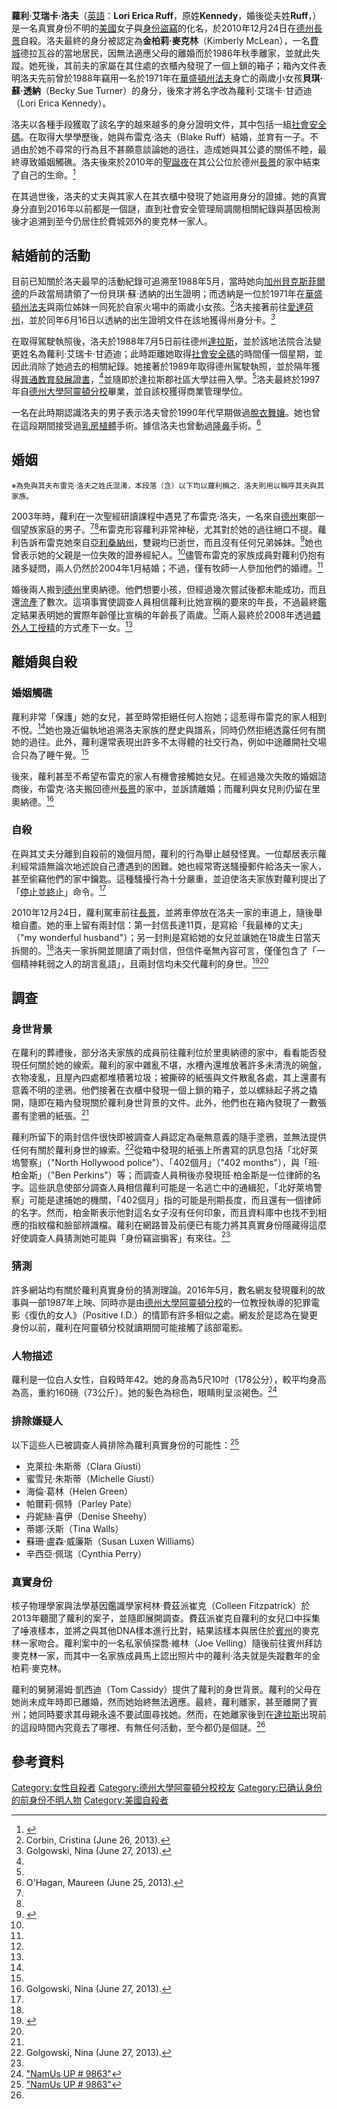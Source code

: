 {{infobox person
| image = 
| image_caption = 
| name = 蘿利·艾瑞卡·洛夫<br><small>Lori Erica Ruff</small>
| birth_name = 金柏莉·麥克林（Kimberly McLean）
| birth_date = 1968年10月16日<ref name=identified>{{Cite web|title=‘My God, that’s Kimberly!’: Scientist solves perplexing mystery of identity thief Lori Ruff|url=https://www.seattletimes.com/seattle-news/special-reports/my-god-thats-kimberly-online-sleuth-solves-perplexing-mystery-of-identity-thief-lori-ruff/|accessdate=2021-04-07|date=2016-09-21|work=[[西雅图时报|The Seattle Times]]|language=en-US|archive-date=2021-04-20|archive-url=https://web.archive.org/web/20210420161152/https://www.seattletimes.com/seattle-news/special-reports/my-god-thats-kimberly-online-sleuth-solves-perplexing-mystery-of-identity-thief-lori-ruff/|dead-url=no}}</ref>
| birth_place = {{USA}}[[賓夕法尼亞州|賓夕法尼亞州]]
| death_date = {{death date and age|2010|12|24|1968|10|16}}
| death_place = {{USA}}[[德克薩斯州|德克薩斯州]][[長景_(德克薩斯州)|長景]]
| death_cause = 飲彈自盡
| alias = Lori Erica Kennedy<br>Becky Sue Turner
| spouse = {{marriage|布雷克·洛夫（Blake Ruff）|2004|2010|reason=divorced}}  
| children = 1名女兒（生於2008年） 
| height = 5 ft 10 in
| weight = 160 lb
| known_for = 先前真實身份不明的[[身份盜竊|身份盜竊]]
}}
'''蘿利·艾瑞卡·洛夫'''（[[英語|英語]]：'''Lori Erica Ruff'''，原姓'''Kennedy'''，婚後從夫姓'''Ruff'''，{{bd|1968年|10月16日|2010年|12月24日}}）是一名真實身份不明的[[美國|美國]]女子與[[身份盗窃|身份盜竊]]的化名，於2010年12月24日在[[德克萨斯州|德州]][[朗維尤_(德克薩斯州)|長景]]自殺。洛夫最終的身分被認定為'''金柏莉·麥克林'''（Kimberly McLean），一名[[費城|費城]]德拉瓦谷的當地居民，因無法適應父母的離婚而於1986年秋季離家，並就此失蹤。她死後，其前夫的家屬在其住處的衣櫃內發現了一個上鎖的箱子；箱內文件表明洛夫先前曾於1988年竊用一名於1971年在[[華盛頓州|華盛頓州]][[法夫_(华盛顿州)|法夫]]身亡的兩歲小女孩'''貝琪·蘇·透納'''（Becky Sue Turner）的身分，後來才將名字改為蘿利·艾瑞卡·甘迺迪（Lori Erica Kennedy）。

洛夫以各種手段獲取了該名字的越來越多的身分證明文件，其中包括一組[[社會安全號碼|社會安全碼]]。在取得大學學歷後，她與布雷克·洛夫（Blake Ruff）結婚，並育有一子。不過由於她不尋常的行為且不甚願意談論她的過往，造成她與其公婆的關係不睦，最終導致婚姻觸礁。洛夫後來於2010年的[[聖誕夜|聖誕夜]]在其公公位於德州[[朗維尤_(德克薩斯州)|長景]]的家中結束了自己的生命。<ref name="#1">{{Cite web|title=She stole another’s identity, and took her secret to the grave. Who was she?|url=http://old.seattletimes.com/html/localnews/2021243552_janedoexml.html|accessdate=2016-11-24|work=The Seattle Times|language=en-US|archiveurl=https://web.archive.org/web/20161011162556/http://old.seattletimes.com/html/localnews/2021243552_janedoexml.html|archivedate=2016-10-11|dead-url=yes}}</ref>

在其過世後，洛夫的丈夫與其家人在其衣櫃中發現了她盜用身分的證據。她的真實身分直到2016年以前都是一個謎，直到社會安全管理局調閱相關紀錄與基因檢測後才追溯到至今仍居住於費城郊外的麥克林一家人。

== 結婚前的活動 ==
目前已知關於洛夫最早的活動紀錄可追溯至1988年5月，當時她向[[加利福尼亚州|加州]][[贝克斯菲尔德_(加利福尼亚州)|貝克斯菲爾德]]的戶政當局請領了一份貝琪·蘇·透納的出生證明；而透納是一位於1971年在[[华盛顿州|華盛頓州]][[法夫_(华盛顿州)|法夫]]與兩位姊妹一同死於自家火場中的兩歲小女孩。<ref name="fox">Corbin, Cristina (June 26, 2013).</ref>洛夫接著前往[[愛達荷州|愛達荷州]]，並於同年6月16日以透納的出生證明文件在該地獲得州身分卡。<ref name="nydn">Golgowski, Nina (June 27, 2013).</ref>

在取得駕駛執照後，洛夫於1988年7月5日前往德州[[達拉斯|達拉斯]]，並於該地法院合法變更姓名為蘿利·艾瑞卡·甘迺迪；此時距離她取得[[社會安全號碼|社會安全碼]]的時間僅一個星期，並因此消除了她過去的相關紀錄。她接著於1989年取得德州駕駛執照，並於隔年獲得[[普通教育發展證書|普通教育發展證書]]，<ref name="nydn" />並隨即於達拉斯郡社區大學註冊入學。<ref name="fox" />洛夫最終於1997年自[[德州大學阿靈頓分校|德州大學阿靈頓分校]]畢業，並自該校獲得商業管理學位。

一名在此時期認識洛夫的男子表示洛夫曾於1990年代早期做過[[脫衣舞孃|脫衣舞孃]]。她也曾在這段期間接受過[[乳房植體|乳房植體]]手術。據信洛夫也曾動過[[隆鼻|隆鼻]]手術。<ref name="st">O'Hagan, Maureen (June 25, 2013).</ref>

== 婚姻 ==
<small>※為免與其夫布雷克·洛夫之姓氏混淆，本段落（含）以下均以蘿利稱之，洛夫則用以稱呼其夫與其家族。</small>

2003年時，蘿利在一次聖經研讀課程中遇見了布雷克·洛夫，一名來自[[德克萨斯州|德州]]東部一個望族家庭的男子。<ref name="nydn" /><ref name="st" />布雷克形容蘿利非常神秘，尤其對於她的過往絕口不提。蘿利告訴布雷克她來自[[亞利桑納州|亞利桑納州]]，雙親均已逝世，而且沒有任何兄弟姊妹。<ref name="dm">{{Cite web|title=Who is she? Seattle investigator looks to identify woman three years after her suicide and when her husband discovered evidence of a double life in a lock box hidden in the closet|url=https://www.dailymail.co.uk/news/article-2349275/Seattle-investigator-tries-woman-stole-someones-identity-years-suicide.html|accessdate=2021-04-07|date=2013-06-27|last=Daily|work=Mail Online|archive-date=2020-11-12|archive-url=https://web.archive.org/web/20201112042120/https://www.dailymail.co.uk/news/article-2349275/Seattle-investigator-tries-woman-stole-someones-identity-years-suicide.html|dead-url=no}}</ref>她也曾表示她的父親是一位失敗的證券經紀人。<ref name="fox" />儘管布雷克的家族成員對蘿利仍抱有諸多疑問，兩人仍然於2004年1月結婚；不過，僅有牧師一人參加他們的婚禮。<ref name="st" />

婚後兩人搬到[[德克萨斯州|德州]]里奧納德。他們想要小孩，但經過幾次嘗試後都未能成功，而且還[[流產|流產]]了數次。這項事實使調查人員相信蘿利比她宣稱的要來的年長，不過最終鑑定結果表明她的實際年齡僅比宣稱的年齡長了兩歲。<ref name="fox" />兩人最終於2008年透過[[體外人工受精|體外人工授精]]的方式產下一女。<ref name="st" />

== 離婚與自殺 ==

=== 婚姻觸礁 ===
蘿利非常「保護」她的女兒，甚至時常拒絕任何人抱她；這惹得布雷克的家人相到不悅。<ref name="nydn" />她也幾近偏執地追溯洛夫家族的歷史與譜系，同時仍然拒絕透露任何有關她的過往。此外，蘿利還常表現出許多不太得體的社交行為，例如中途離開社交場合只為了睡午覺。<ref name="st" />

後來，蘿利甚至不希望布雷克的家人有機會接觸她女兒。在經過幾次失敗的婚姻諮商後，布雷克·洛夫搬回德州[[朗維尤_(德克薩斯州)|長景]]的家中，並訴請離婚；而蘿利與女兒則仍留在里奧納德。<ref name="nydn">Golgowski, Nina (June 27, 2013).</ref>

=== 自殺 ===
在與其丈夫分離到自殺前的幾個月間，蘿利的行為舉止越發怪異。一位鄰居表示蘿利經常語無論次地述說自己遭遇到的困難。她也經常寄送騷擾郵件給洛夫一家人，甚至偷竊他們的家中鑰匙。這種騷擾行為十分嚴重，並迫使洛夫家族對蘿利提出了「[[停止并终止|停止並終止]]」命令。<ref name="st" />

2010年12月24日，蘿利駕車前往[[朗維尤_(德克薩斯州)|長景]]，並將車停放在洛夫一家的車道上，隨後舉槍自盡。她的車上留有兩封信：第一封信長達11頁，是寫給「我最棒的丈夫」（"my wonderful husband"）；另一封則是寫給她的女兒並讓她在18歲生日當天拆閱的。<ref name="st" />洛夫一家拆開並閱讀了兩封信，但信件毫無內容可言，僅僅包含了「一個精神耗弱之人的胡言亂語」，且兩封信均未交代蘿利的身世。<ref>{{Cite web|title=Live chat with investigator, reporter about Jane Doe case|url=http://live.seattletimes.com/Event/Live_chat_with_investigator_reporter_about_Jane_Doe_case?Page=1|accessdate=2021-04-07|work=The Seattle Times|archive-date=2021-03-01|archive-url=https://web.archive.org/web/20210301110133/http://live.seattletimes.com/Event/Live_chat_with_investigator_reporter_about_Jane_Doe_case?Page=1|dead-url=no}}</ref><ref name="#1"/>

== 調查 ==

=== 身世背景 ===
在蘿利的葬禮後，部分洛夫家族的成員前往蘿利位於里奧納德的家中，看看能否發現任何關於她的線索。蘿利的家中雜亂不堪，水槽內還堆放著許多未清洗的碗盤，衣物凌亂，且屋內四處都堆積著垃圾；被撕碎的紙張與文件散亂各處，其上還畫有意義不明的塗鴉。他們接著在衣櫃中發現一個上鎖的箱子，並以螺絲起子將之撬開，隨即在箱內發現關於蘿利身世背景的文件。此外，他們也在箱內發現了一數張畫有塗鴉的紙張。<ref name="st" />

蘿利所留下的兩封信件很快即被調查人員認定為毫無意義的隨手塗鴉，並無法提供任何有關於蘿利身世的線索。<ref name="nydn">Golgowski, Nina (June 27, 2013).</ref>從箱中發現的紙張上所書寫的訊息包括「北好萊塢警察」（"North Hollywood police"）、「402個月」（"402 months"），與「班·柏金斯」（"Ben Perkins"）等；而調查人員稍後亦發現班·柏金斯是一位律師的名字。這些訊息使部分調查人員相信蘿利可能是一名逃亡中的通緝犯，「北好萊塢警察」可能是逮捕她的機關，「402個月」指的可能是刑期長度，而且還有一個律師的名字。然而，柏金斯表示他對這名女子沒有任何印象，而且資料庫中也找不到相應的指紋檔和臉部辨識檔。蘿利在網路普及前便已有能力將其真實身份隱藏得這麼好使調查人員猜測她可能與「身份竊盜掮客」有來往。<ref name="st" />

=== 猜測 ===
許多網站均有關於蘿利真實身份的猜測理論。2016年5月，數名網友發現蘿利的故事與一部1987年上映、同時亦是由[[德州大學阿靈頓分校|德州大學阿靈頓分校]]的一位教授執導的犯罪電影《復仇的女人》（Positive I.D.）的情節有許多相似之處。網友於是認為在變更身份以前，蘿利在阿靈頓分校就讀期間可能接觸了該部電影。

=== 人物描述 ===
蘿利是一位白人女性，自殺時年42。她的身高為5尺10吋（178公分），較平均身高為高，重約160磅（73公斤）。她的髮色為棕色，眼睛則呈淡褐色。<ref name="namus">[https://identifyus.org/en/cases/9863 "NamUs UP # 9863"]</ref>

=== 排除嫌疑人 ===
以下這些人已被調查人員排除為蘿利真實身份的可能性：<ref name="namus">[https://identifyus.org/en/cases/9863 "NamUs UP # 9863"]</ref>
* 克萊拉·朱斯蒂（Clara Giusti）
* 蜜雪兒·朱斯蒂（Michelle Giusti）
* 海倫·葛林（Helen Green）
* 帕爾莉·佩特（Parley Pate）
* 丹妮絲·喜伊（Denise Sheehy）
* 蒂娜·沃斯（Tina Walls）
* 蘇珊·盧森·威廉斯（Susan Luxen Williams）
* 辛西亞·佩瑞（Cynthia Perry）

=== 真實身份 ===
核子物理學家與法學基因鑑識學家柯林·費茲派崔克（Colleen Fitzpatrick）於2013年聽聞了蘿利的案子，並隨即展開調查。費茲派崔克自蘿利的女兒口中採集了唾液樣本，並將之與其他DNA樣本進行比對，結果該樣本與居住於[[宾夕法尼亚州|賓州]]的麥克林一家吻合。蘿利案中的一名私家偵探喬·維林（Joe Velling）隨後前往賓州拜訪麥克林一家，而其中一名家族成員馬上認出照片中的蘿利·洛夫就是失蹤數年的金柏莉·麥克林。

蘿利的舅舅湯姆·凱西迪（Tom Cassidy）提供了蘿利的身世背景。蘿利的父母在她尚未成年時即已離婚，然而她始終無法適應。最終，蘿利離家，甚至離開了賓州；她同時要求其母親永遠不要試圖尋找她。然而，在她離家後到在[[達拉斯|達拉斯]]出現前的這段時間內究竟去了哪裡、有無任何活動，至今都仍是個謎。<ref name="identified"/>

== 參考資料 ==
{{reflist}}

{{身分不明的遺體|state=autocollapse}}

[[Category:女性自殺者|Category:女性自殺者]]
[[Category:德州大學阿靈頓分校校友|Category:德州大學阿靈頓分校校友]]
[[Category:已确认身份的前身份不明人物|Category:已确认身份的前身份不明人物]]
[[Category:美國自殺者|Category:美國自殺者]]